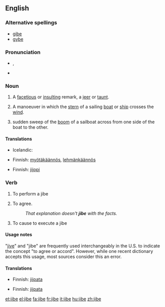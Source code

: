 {{wikipedia}}
==English==

===Alternative spellings===
* [[gibe]]
* [[gybe]]

===Pronunciation===
* {{a|UK}} {{IPA|/ˈdʒaɪb/}}, {{SAMPA|/"dZaIb/}}
* {{rhymes|aɪb}}

===Noun===
{{en-noun}}

# A [[facetious]] or [[insult]]ing remark, a [[jeer]] or [[taunt]].
# {{nautical}} A manoeuver in which the [[stern]] of a sailing [[boat]] or [[ship]] crosses the [[wind]].
# {{nautical}} sudden sweep of the [[boom]] of a sailboat across from one side of the boat to the other.

====Translations====
{{trans-top|facetious or insulting remark}}
* Icelandic: {{t-|is|hnjóðsyrði|n}}
{{trans-mid}}
{{trans-bottom}}

{{trans-top|sailing manoeuver}}
* Finnish: [[myötäkäännös]], [[lehmänkäännös]]
{{trans-mid}}
{{trans-bottom}}

{{trans-top|sudden sweep of a boom of a sailboat}}
* Finnish: [[jiippi]]
{{trans-mid}}
{{trans-bottom}}

===Verb===
{{en-verb|jib|es}}

# {{intransitive|nautical}} To perform a jibe
# {{intransitive}} To agree.
#: ''That explanation doesn't '''jibe''' with the facts.''
# {{transitive|nautical}} To cause to execute a jibe

====Usage notes====
"[[jive]]" and "jibe" are frequently used interchangeably in the U.S. to indicate the concept "to agree or accord". However, while one recent dictionary accepts this usage, most sources consider this an error.

====Translations====
{{trans-top|to perform a jibe}}
* Finnish: [[jiipata]]
{{trans-mid}}
{{trans-bottom}}

{{trans-top|agree}}
{{trans-mid}}
{{trans-bottom}}

{{trans-top|to cause to execute a jibe}}
* Finnish: [[jiipata]]
{{trans-mid}}
{{trans-bottom}}

[[et:jibe]]
[[el:jibe]]
[[fa:jibe]]
[[fr:jibe]]
[[it:jibe]]
[[hu:jibe]]
[[zh:jibe]]